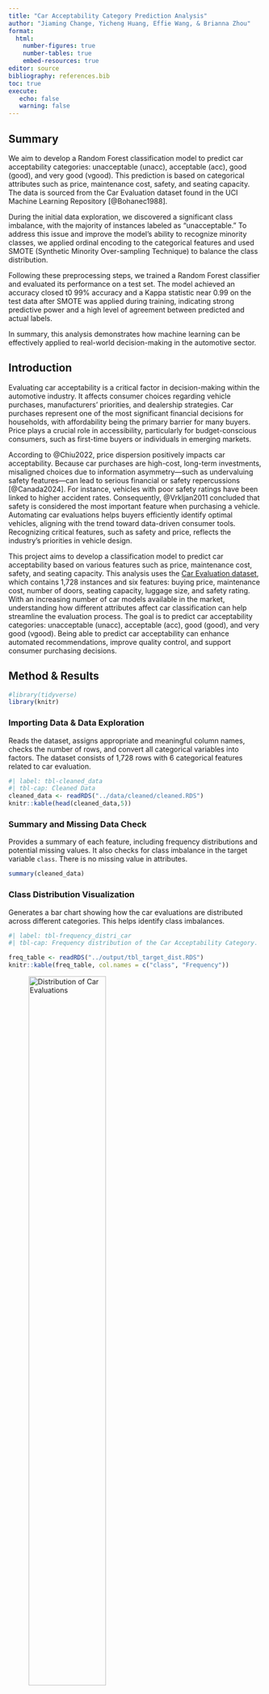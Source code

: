 ```yaml
---
title: "Car Acceptability Category Prediction Analysis"
author: "Jiaming Change, Yicheng Huang, Effie Wang, & Brianna Zhou"
format: 
  html:
    number-figures: true
    number-tables: true
    embed-resources: true
editor: source
bibliography: references.bib
toc: true
execute:
   echo: false
   warning: false
---
```


## Summary

We aim to develop a Random Forest classification model to predict car acceptability categories: unacceptable (unacc), acceptable (acc), good (good), and very good (vgood). This prediction is based on categorical attributes such as price, maintenance cost, safety, and seating capacity. The data is sourced from the Car Evaluation dataset found in the UCI Machine Learning Repository [@Bohanec1988].

During the initial data exploration, we discovered a significant class imbalance, with the majority of instances labeled as "unacceptable." To address this issue and improve the model’s ability to recognize minority classes, we applied ordinal encoding to the categorical features and used SMOTE (Synthetic Minority Over-sampling Technique) to balance the class distribution.

Following these preprocessing steps, we trained a Random Forest classifier and evaluated its performance on a test set. The model achieved an accuracy closed t0 99% accuracy and a Kappa statistic near 0.99 on the test data after SMOTE was applied during training, indicating strong predictive power and a high level of agreement between predicted and actual labels.

In summary, this analysis demonstrates how machine learning can be effectively applied to real-world decision-making in the automotive sector.

## Introduction

Evaluating car acceptability is a critical factor in decision-making within the automotive industry. It affects consumer choices regarding vehicle purchases, manufacturers' priorities, and dealership strategies. Car purchases represent one of the most significant financial decisions for households, with affordability being the primary barrier for many buyers. Price plays a crucial role in accessibility, particularly for budget-conscious consumers, such as first-time buyers or individuals in emerging markets.

According to @Chiu2022, price dispersion positively impacts car acceptability. Because car purchases are high-cost, long-term investments, misaligned choices due to information asymmetry—such as undervaluing safety features—can lead to serious financial or safety repercussions [@Canada2024]. For instance, vehicles with poor safety ratings have been linked to higher accident rates. Consequently, @Vrkljan2011 concluded that safety is considered the most important feature when purchasing a vehicle. Automating car evaluations helps buyers efficiently identify optimal vehicles, aligning with the trend toward data-driven consumer tools. Recognizing critical features, such as safety and price, reflects the industry's priorities in vehicle design.

This project aims to develop a classification model to predict car acceptability based on various features such as price, maintenance cost, safety, and seating capacity. This analysis uses the [Car Evaluation dataset](https://archive.ics.uci.edu/dataset/19/car+evaluation), which contains 1,728 instances and six features: buying price, maintenance cost, number of doors, seating capacity, luggage size, and safety rating. With an increasing number of car models available in the market, understanding how different attributes affect car classification can help streamline the evaluation process. The goal is to predict car acceptability categories: unacceptable (unacc), acceptable (acc), good (good), and very good (vgood). Being able to predict car acceptability can enhance automated recommendations, improve quality control, and support consumer purchasing decisions.

## Method & Results

```r
#library(tidyverse)
library(knitr)
```

### Importing Data & Data Exploration

Reads the dataset, assigns appropriate and meaningful column names, checks the number of rows, and convert all categorical variables into factors. The dataset consists of 1,728 rows with 6 categorical features related to car evaluation. 

```r
#| label: tbl-cleaned_data
#| tbl-cap: Cleaned Data
cleaned_data <- readRDS("../data/cleaned/cleaned.RDS")
knitr::kable(head(cleaned_data,5))

```

### Summary and Missing Data Check

Provides a summary of each feature, including frequency distributions and potential missing values. It also checks for class imbalance in the target variable `class`. There is no missing value in attributes.
```r
summary(cleaned_data)
```

### Class Distribution Visualization

Generates a bar chart showing how the car evaluations are distributed across different categories. This helps identify class imbalances.

```r
#| label: tbl-frequency_distri_car  
#| tbl-cap: Frequency distribution of the Car Acceptability Category.

freq_table <- readRDS("../output/tbl_target_dist.RDS")
knitr::kable(freq_table, col.names = c("class", "Frequency"))

```


![Distribution of Car Evaluations](../output/fig_target_dist.png){#fig-car_distribution_plot width="60%"}

The dataset shows significant class imbalance as shown in @tbl-frequency_distri_car and @fig-car_distribution_plot, with the `unacc` (unacceptable) class dominating at 71% of the original data (1,210 out of 1,728 instances). This imbalance may skew model predictions, leading to poor performance on the minority classes (`good`, `vgood`).

### Feature Relationships Visualization

Creates bar charts for each feature to analyze its relationship with the target variable `class`. This helps identify important factors influencing car evaluations.


![Safety vs. Evaluation Class](../output/fig_relation_safety_1.png){#fig-car_safety_plot width="60%"}

![Buying vs. Evaluation Class](../output/fig_relation_buying_1.png){#fig-car_buying_plot width="60%"}

![Number of Passenger vs. Evaluation Class](../output/fig_relation_persons_1.png){#fig-car_persons_plot width="60%"}

![Maintenance vs. Evaluation Class](../output/fig_relation_maint_1.png){#fig-car_maintenance_plot width="60%"}

![Luggage Boot Size vs. Evaluation Class](../output/fig_relation_lug_boot_1.png){#fig-car_luggage_plot width="60%"}

![Number of Doors vs. Evaluation Class](../output/fig_relation_doors_1.png){#fig-car_doors_plot width="60%"}


The analysis of various features—such as safety @fig-car_safety_plot, buying price @fig-car_buying_plot, passenger capacity @fig-car_persons_plot, maintenance cost @fig-car_maintenance_plot, luggage boot size @fig-car_luggage_plot, and number of doors—shows @fig-car_doors_plot that the dominant classification is `unacc` (unacceptable), which indicates a pattern of negative evaluations.

There is a strong correlation between high safety ratings and the classifications `vgood` (very good) and "good". In contrast, vehicles that have low to medium safety ratings, along with high buying and maintenance costs, are often classified as `unacc`.

Affordable cars, particularly those with low to medium prices, and vehicles with larger luggage boot sizes tend to have higher proportions of `acc` (acceptable) or `vgood` ratings. Conversely, cars with larger passenger capacities or smaller boots are frequently labeled as `unacc`.

The number of doors appears to have a minimal impact on the evaluations, as `unacc` remains the most common classification regardless of this feature.

### Feature Engineering and Data Resampling

To prepare the categorical features for model training, we applied ordinal encoding to convert string-based categorical variables into meaningful numeric representations. This transformation is necessary for the Random Forest classifier, which requires numerical input. @tbl-encoded_variable shows an example of the encoded data.

```r
#| label: tbl-encoded_variable
#| tbl-cap: Ordinal Encoding of Categorical Variables.

encoded_variable_table <- readRDS("../output/encoded.RDS")
knitr::kable(head(encoded_variable_table, 5))
```

### Handling Class Imbalance Using SMOTE

During the initial data exploration, a significant issue identified was the severe class imbalance in the dataset. The majority class, "unacceptable" (`unacc`), comprised 1,210 out of 1,728 instances, significantly outnumbering the other categories: "acceptable" (`acc`) with 384 instances, "good" (`good`) with 69 instances, and "very good" (`vgood`) with just 65 instances. This imbalance posed a serious risk of bias in model training. A classifier could achieve high overall accuracy by predominantly predicting the majority class, which would result in poor performance on the minority classes.

To address this, we applied SMOTE (Synthetic Minority Over-sampling Technique), which generates synthetic examples for underrepresented classes by interpolating between existing minority samples. This technique not only increased the number of minority class instances but also introduced greater variability within them, helping the model learn more robust decision boundaries.

![Distribution of Car Evaluations After Feature Engineering](../output/fig_smote_dist.png){#fig-car_distri_after_enginerring_plot width="60%"}

After applying SMOTE, the class distribution became approximately balanced, with each class containing around 1,250 instances, as shown in @fig-car_distri_after_enginerring_plot. This transformation enabled the model to give equal importance to each category during training, which significantly improved its ability to accurately classify "good" and "very good" cars—categories that might have otherwise been overlooked. The enhanced performance metrics for each class further demonstrate that SMOTE effectively reduced bias and improved the model’s predictive fairness across all categories.

### Visualizing relationships with Class Balanced

![Safety vs. Evaluation Class with Class Balance](../output/fig_relation_safety_2.png){#fig-car_safety_balance_plot width="60%"}

![Buying vs. Evaluation Class with Class Balance](../output/fig_relation_buying_2.png){#fig-car_buying_balance_plot width="60%"}

![Number of Passenger vs. Evaluation Class with Class Balance](../output/fig_relation_persons_2.png){#fig-car_persons_balance_plot width="60%"}

![Maintenance vs. Evaluation Class with Class Balance](../output/fig_relation_maint_2.png){#fig-car_maintenance_balance_plot width="60%"}

![Luggage Boot Size vs. Evaluation Class with Class Balance](../output/fig_relation_lug_boot_2.png){#fig-car_luggage_balance_plot width="60%"}

![Number of Doors vs. Evaluation Class with Class Balance](../output/fig_relation_doors_2.png){#fig-car_doors_balance_plot width="60%"}

The "safety vs. Evaluation Class" plot @fig-car_safety_balance_plot shows that cars with high safety ratings mostly receive `vgood`/`good` evaluations, while `low`/`med` safety cars are often labeled `unacc`. In "buying vs. Evaluation Class" @fig-car_buying_balance_plot, higher prices (`high`, `vhigh`) correlate with `unacc`, while affordable cars (`low`, `med`) are more likely to be `acc`/`vgood`. The "Number of Passenger vs. Evaluation Class" @fig-car_persons_balance_plot. indicates that cars with more passenger capacity tend to be `unacc`due to impracticality. For "maint vs. Evaluation Class" @fig-car_maintenance_balance_plot, high maintenance costs link to `unacc`, while lower costs improve acceptability. Lastly, door count has a minimal impact as shown in @fig-car_doors_balance_plot, with `unacc` prevailing across categories, though cars with 5+ doors show slightly higher `acc`/`vgood`. Overall, `unacc` is associated with high-cost, low-safety, or impractical configurations, while `vgood`/`good` relate to affordability, safety, and utility.

### Correlation Heatmap

![Correlation Heatmap](../output/fig_corr_heatmap.png){#fig-corr_heatmap width="60%"}

Generates a correlation heatmap to examine relationships between features. Helps identify redundant or highly correlated features. This visualization @fig-corr_heatmap illustrates the correlation and feature importance of various factors that influence car evaluation outcomes. The values range from -1, indicating a strong negative association, to +1, which indicates a strong positive association.

The strongest predictors are safety ratings and buying prices. Higher safety ratings are strongly associated with more favorable evaluations (such as "very good" or "good"), while cars with high or very high buying prices tend to receive negative outcomes (such as "unacceptable").

Maintenance costs and the number of doors have a moderate influence, with lower maintenance costs enhancing acceptability. In contrast, features like luggage boot size and passenger capacity show minimal impact on car evaluations.

### Classification Model

1.  Splits the balanced dataset into 75% training and 25% testing sets for model training and evaluation.

2.  Trains two models:

-   `Random Forest (rf)`: Uses multiple decision trees with feature selection.

-   `Bagging (bag)`: Uses all features to grow trees, reducing variance.

3.  Predicts class labels for the test set and computes a confusion matrix to evaluate accuracy, sensitivity, and specificity of the model.


```r
#| label: tbl-overall_confusion_matrix
#| tbl-cap: Confusion Matrix of Random Forest Model

confusion_matrix <- readRDS("../output/matrix.RDS")
knitr::kable(confusion_matrix$overall)
knitr::kable(confusion_matrix$byClass)

accuracy <- round(confusion_matrix$overall["Accuracy"], 3)
accuracy_percentage <- accuracy*100
kappa <- round(confusion_matrix$overall["Kappa"], 3)

```

The confusion matrix summarizes the performance of the Random Forest model by showing the number of correct and incorrect predictions across different classes. It provides insights into how well the model distinguishes between categories by comparing actual vs. predicted values as shown in @tbl-overall_confusion_matrix. It also highlights the balance of correct and incorrect predictions across all classes. Per-class metrics—such as sensitivity, specificity, precision, and recall—demonstrate strong performance across both majority and minority classes, confirming that SMOTE improved recognition of previously underrepresented categories.

The Random Forest model, trained on the SMOTE-adjusted dataset and evaluated on a held-out test set, achieved an overall accuracy approximately of `{r} accuracy`, correctly classifying cars in most cases. The approximate Kappa score `{r} kappa` indicates a strong agreement between predictions and actual labels, while the high sensitivity and specificity values demonstrate excellent detection ability across all classes.

In the context of car evaluation, achieving high accuracy is significant because it suggests the model can reliably perform classification tasks that may influence consumer decision-making, regulatory assessment, or quality assurance in the automotive industry. However, not all errors carry the same weight. For instance, misclassifying an "unacceptable" car as "acceptable" (a false positive) could have serious safety or financial consequences. Therefore, in addition to accuracy, it is essential to evaluate the performance of the model on a per-class basis and ensure that it does not favor dominant classes. We addressed this risk by employing SMOTE (Synthetic Minority Over-sampling Technique) to balance the dataset. By achieving strong results across all categories, our model offers a robust and fair approach to predicting car acceptability.

### Result Visualization

We visualize the confusion matrix to get a better idea of the accuracy of the model.

```r
#| label: tbl-confusion_matrix_table
#| tbl-cap: Confusion Matrix of Random Forest Model

confusion_matrix <- readRDS("../output/matrix.RDS")
conf_table <- confusion_matrix$table
class_labels <- c("unacc", "acc", "good", "vgood")
rownames(conf_table) <- class_labels
colnames(conf_table) <- class_labels
knitr::kable(conf_table)
```

![Confusion Matrix Heatmap](../output/fig_conf_matrix.png){#fig-confusion_maxtrix__heatmap width="60%"}

In @fig-confusion_maxtrix__heatmap and @tbl-confusion_matrix_table, the diagonal elements represent correct classifications, which means the model accurately predicted those classes of car. The off-diagonal elements represent incorrect classifications, which shows errors in the model made. Most of the predictions fall on the diagonal line, suggesting that the model performs very well in predicting the dataset. There are few cases of misclassification, which means that the accuracy rate is high.

## Discussion

### Analysis and Evaluation

Our random forest model achieves approximate accuracy of `{r} accuracy_percentage`% and a strong Kappa statistic about `{r} kappa`, which shows it effectively predicts car acceptability base on the six measurements.

The results we got were very much in line with our expectations as our model performed very well. Our model correctly classifies almost all cars into the correct acceptable categories.

The results we get are very important for decision-making in the automotive industry. Consumers can choose to purchase vehicles based on demand, manufacturers can prioritize the demand for vehicle production, and dealers can develop strategies that are more in line with the market.

Our model is very good, but we still have some interesting questions for the future. Will additional features, such as brand, have an impact on the prediction? Is there any other model that is faster with no loss of accuracy? How is it possible to make our model more realistic? In conclusion, in the future, we may refine the data, compare more models, or try to apply our models to real-world problems.

### Limitations

1. The dataset contains a limited number of categorical features such as price and safety. Other potential influencing factors such as brand reliability, consumer ratings, etc. are not taken into account, which may reduce the prediction accuracy in practical applications.

2. While the Random Forest model performs very well, it lacks interpretability compared to simpler models such as logistic regression or decision trees.

Therefore, these are aspects that we can improve in the future.


## References
